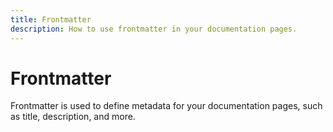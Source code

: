 ```yaml
---
title: Frontmatter
description: How to use frontmatter in your documentation pages.
---
```


# Frontmatter

Frontmatter is used to define metadata for your documentation pages, such as title, description, and more.

